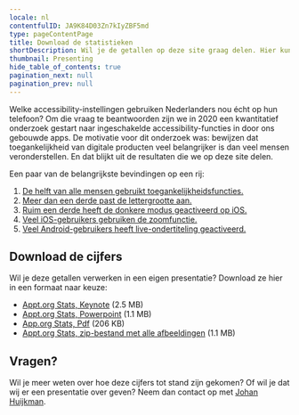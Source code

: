 ```yaml
---
locale: nl
contentfulID: JA9K84D03Zn7kIyZBF5md
type: pageContentPage
title: Download de statistieken
shortDescription: Wil je de getallen op deze site graag delen. Hier kun je de meest recente cijfers downloaden in een formaat naar keuze.
thumbnail: Presenting
hide_table_of_contents: true
pagination_next: null
pagination_prev: null
---
```


Welke accessibility-instellingen gebruiken Nederlanders nou écht op hun telefoon? Om die vraag te beantwoorden zijn we in 2020 een kwantitatief onderzoek gestart naar ingeschakelde accessibility-­functies in door ons gebouwde apps. De motivatie voor dit onderzoek was: bewijzen dat toegankelijkheid van digitale producten veel belangrijker is dan veel mensen veronderstellen. En dat blijkt uit de resultaten die we op deze site delen.

Een paar van de belangrijkste bevindingen op een rij:

1. [De helft van alle mensen gebruikt toegankelijkheidsfuncties.](/nl/stats)
2. [Meer dan een derde  past de lettergrootte aan.](/nl/stats/font-size)
3. [Ruim een derde heeft de donkere modus geactiveerd op iOS.](/nl/stats/dark-mode)
4. [Veel iOS-gebruikers gebruiken de zoomfunctie.](/en/stats/zoom)
5. [Veel Android-gebruikers heeft live-ondertiteling geactiveerd.](/en/stats/closed-captions)

## Download de cijfers

Wil je deze getallen verwerken in een eigen presentatie? Download ze hier in een formaat naar keuze:

- [Appt.org Stats, Keynote](https://drive.google.com/file/d/14fogI4LbtlWBIcVPBvYWjmeHhmmH8vrW/view?usp=drive_link) (2.5 MB)
- [Appt.org Stats, Powerpoint](https://docs.google.com/presentation/d/1l4hLQHUBlb4-jK3rWiq-dO1Dl9c_OkTh/edit?usp=drive_link&ouid=111501768277630608431&rtpof=true&sd=true) (1.1 MB)
- [App.org Stats, Pdf](https://docs.google.com/presentation/d/1l4hLQHUBlb4-jK3rWiq-dO1Dl9c_OkTh/edit?usp=drive_link&ouid=111501768277630608431&rtpof=true&sd=true) (206 KB)
- [Appt.org Stats, zip-bestand met alle afbeeldingen](https://drive.google.com/file/d/1ORZG1L6Y_HZvziCikvYa61G5KqHYRZCz/view?usp=drive_link) (1.1 MB)

## Vragen?

Wil je meer weten over hoe deze cijfers tot stand zijn gekomen? Of wil je dat wij er een presentatie over geven? Neem dan contact op met [Johan Huijkman](mailto:johan@q42.nl).